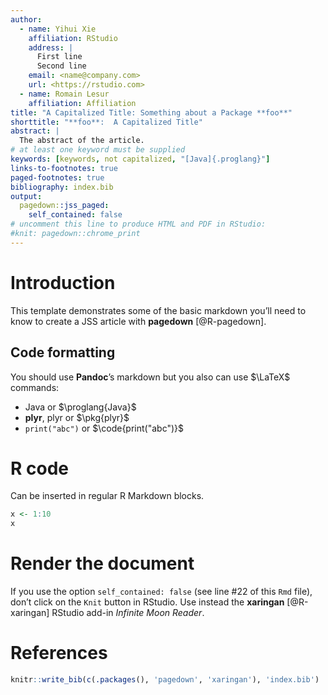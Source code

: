 ```yaml
---
author:
  - name: Yihui Xie
    affiliation: RStudio
    address: |
      First line  
      Second line
    email: <name@company.com>
    url: <https://rstudio.com>
  - name: Romain Lesur
    affiliation: Affiliation
title: "A Capitalized Title: Something about a Package **foo**"
shorttitle: "**foo**:  A Capitalized Title"
abstract: |
  The abstract of the article.
# at least one keyword must be supplied
keywords: [keywords, not capitalized, "[Java]{.proglang}"]
links-to-footnotes: true
paged-footnotes: true
bibliography: index.bib
output: 
  pagedown::jss_paged:
    self_contained: false
# uncomment this line to produce HTML and PDF in RStudio:
#knit: pagedown::chrome_print
---
```


# Introduction

This template demonstrates some of the basic [markdown]{.proglang} you'll need to know to create a JSS article with **pagedown** [@R-pagedown].

## Code formatting

You should use **Pandoc**'s [markdown]{.proglang} but you also can use $\LaTeX$ commands:

* [Java]{.proglang} or $\proglang{Java}$ 
* **plyr**, [plyr]{.pkg} or $\pkg{plyr}$
* `print("abc")` or $\code{print("abc")}$

# [R]{.proglang} code

Can be inserted in regular [R Markdown]{.proglang} blocks.

```r
x <- 1:10
x
```

# Render the document

If you use the option `self_contained: false` (see line \#22 of this `Rmd` file), don't click on the `Knit` button in RStudio. Use instead the **xaringan** [@R-xaringan] RStudio add-in _Infinite Moon Reader_.

# References {-}

```r
knitr::write_bib(c(.packages(), 'pagedown', 'xaringan'), 'index.bib')
```